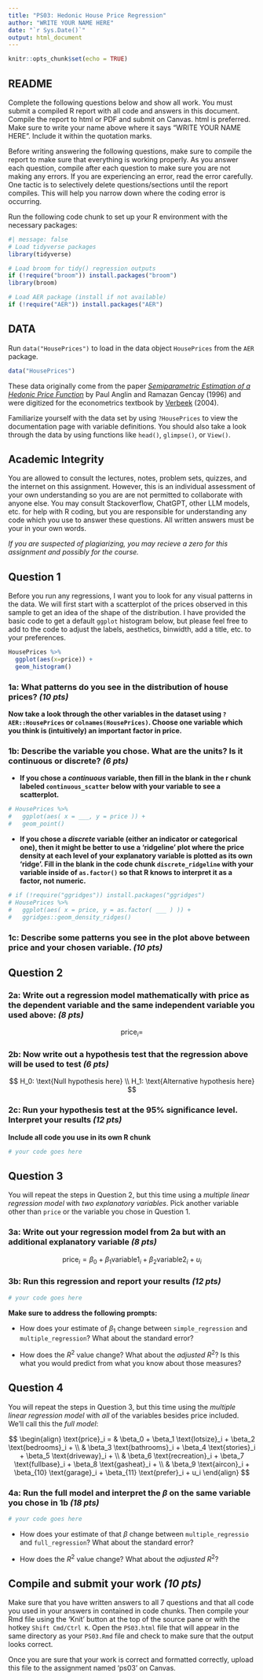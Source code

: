 ```yaml
---
title: "PS03: Hedonic House Price Regression"
author: "WRITE YOUR NAME HERE"
date: "`r Sys.Date()`"
output: html_document
---
```


```r
knitr::opts_chunk$set(echo = TRUE)
```

## README

Complete the following questions below and show all work.
You must submit a compiled R report with all code and answers in this document.
Compile the report to html or PDF and submit on Canvas.
html is preferred.
Make sure to write your name above where it says “WRITE YOUR NAME HERE”.
Include it within the quotation marks.

Before writing answering the following questions,
make sure to compile the report to make sure that everything is working properly.
As you answer each question,
compile after each question to make sure you are not making any errors.
If you are experiencing an error, read the error carefully.
One tactic is to selectively delete questions/sections
until the report compiles.
This will help you narrow down where the coding error is occurring.

Run the following code chunk to set up your R environment with the 
necessary packages:
```r
#| message: false
# Load tidyverse packages
library(tidyverse)

# Load broom for tidy() regression outputs
if (!require("broom")) install.packages("broom") 
library(broom) 

# Load AER package (install if not available)
if (!require("AER")) install.packages("AER")
```

## DATA

Run `data("HousePrices")` to load in the data object `HousePrices` 
from the `AER` package.
```r
data("HousePrices")
```

These data originally come from the paper
[*Semiparametric Estimation of a Hedonic Price Function*](https://www.jstor.org/stable/2285156) by Paul Anglin and Ramazan Gencay (1996) 
and were digitized for the econometrics textbook by [Verbeek](https://thenigerianprofessionalaccountant.files.wordpress.com/2013/04/modern-econometrics.pdf) (2004).

Familiarize yourself with the data set by using `?HousePrices` to view the 
documentation page with variable definitions.
You should also take a look through the data by using functions like 
`head()`, `glimpse()`, or `View()`.

## Academic Integrity

You are allowed to consult the lectures, notes, problem sets, quizzes, and the internet on this assignment. 
However, this is an individual assessment of your own understanding 
so you are are not permitted to collaborate with anyone else.
You may consult Stackoverflow, ChatGPT, other LLM models, etc.
for help with R coding, but you are responsible for understanding any code 
which you use to answer these questions.
All written answers must be your in your own words. 

*If you are suspected of plagiarizing, you may recieve a zero for this assignment and possibly for the course.*

## Question 1

Before you run any regressions, I want you to look for any visual patterns in the data.
We will first start with a scatterplot of the prices observed in this sample to get an idea of the shape of the distribution.
I have provided the basic code to get a default `ggplot` histogram below,
but please feel free to add to the code to adjust the labels, aesthetics, 
binwidth, add a title, etc. to your preferences.

```r
HousePrices %>% 
  ggplot(aes(x=price)) +
  geom_histogram()
```

### **1a:** What patterns do you see in the distribution of house prices? *(10 pts)*

**Now take a look through the other variables in the dataset using `?AER::HousePrices`
or `colnames(HousePrices)`. 
Choose one variable which you think is (intuitively) an important factor in price.**

### **1b:** Describe the variable you chose. What are the units? Is it continuous or discrete? *(6 pts)*

- **If you chose a *continuous* variable, then fill in the blank in the r chunk labeled `continuous_scatter` below with your variable to see a scatterplot.**

```r
# HousePrices %>% 
#   ggplot(aes( x = ___, y = price )) + 
#   geom_point()
```

- **If you chose a *discrete* variable (either an indicator or categorical one),
then it might be better to use a 'ridgeline' plot where the price density at 
each level of your explanatory variable is plotted as its own 'ridge'.
Fill in the blank in the code chunk `discrete_ridgeline` with your variable inside of `as.factor()` so that R knows to interpret it as a factor, not numeric.**

```r
# if (!require("ggridges")) install.packages("ggridges")
# HousePrices %>%
#   ggplot(aes( x = price, y = as.factor( ___ ) )) + 
#   ggridges::geom_density_ridges()
```

### **1c:** Describe some patterns you see in the plot above between price and your chosen variable. *(10 pts)*

## Question 2

### **2a:** Write out a regression model mathematically with price as the dependent variable and the same independent variable you used above: *(8 pts)*

$$
\text{price}_i = 
$$

### **2b:** Now write out a hypothesis test that the regression above will be used to test *(6 pts)*

$$
H_0: \text{Null hypothesis here} \\
H_1: \text{Alternative hypothesis here}
$$

### **2c:** Run your hypothesis test at the 95% significance level. Interpret your results *(12 pts)*
**Include all code you use in its own R chunk**
```r
# your code goes here
```

## Question 3

You will repeat the steps in Question 2, but this time using a 
*multiple linear regression model* with *two explanatory variables*.
Pick another variable other than `price` or the variable you chose in Question 1.

### **3a:** Write out your regression model from 2a but with an additional explanatory variable *(8 pts)*
$$
\text{price}_i = \beta_0 + \beta_1\text{variable1}_i + \beta_2\text{variable2}_i + u_i
$$

### **3b:** Run this regression and report your results *(12 pts)*

```r
# your code goes here
```

**Make sure to address the following prompts:**

- How does your estimate of $\beta_1$ change between `simple_regression` and `multiple_regression`? What about the standard error?

- How does the $R^2$ value change? What about the *adjusted* $R^2$? 
Is this what you would predict from what you know about those measures?

## Question 4

You will repeat the steps in Question 3, but this time using the
*multiple linear regression model* with *all* of the variables besides price included. 
We'll call this the *full model*:

$$
\begin{align}
\text{price}_i = & \beta_0 + \beta_1 \text{lotsize}_i + \beta_2 \text{bedrooms}_i + \\
 & \beta_3 \text{bathrooms}_i + \beta_4 \text{stories}_i + \beta_5 \text{driveway}_i + \\
 & \beta_6 \text{recreation}_i + \beta_7 \text{fullbase}_i + \beta_8 \text{gasheat}_i + \\
 & \beta_9 \text{aircon}_i + \beta_{10} \text{garage}_i + \beta_{11} \text{prefer}_i + u_i
\end{align}
$$

### **4a:** Run the full model and interpret the $\beta$ on the same variable you chose in 1b *(18 pts)*

```r
# your code goes here
```

- How does your estimate of that $\beta$ change between `multiple_regressio` and `full_regression`? What about the standard error?

- How does the $R^2$ value change? What about the *adjusted* $R^2$? 

## Compile and submit your work *(10 pts)*

Make sure that you have written answers to all 7 questions 
and that all code you used in your answers in contained in code chunks.
Then compile your Rmd file using the 'Knit' button at the top of the source pane
or with the hotkey `Shift Cmd/Ctrl K`.
Open the `PS03.html` file that will appear in the same directory as your 
`PS03.Rmd` file and check to make sure that the output looks correct.

Once you are sure that your work is correct and formatted correctly,
upload this file to the assignment named 'ps03' on Canvas.